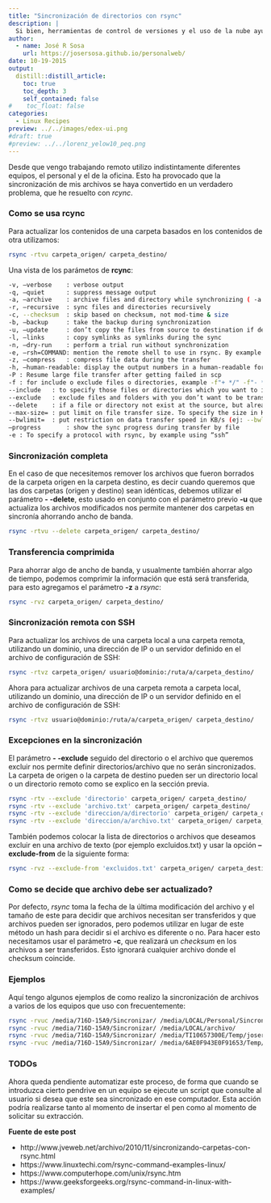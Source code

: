 ```yaml
---
title: "Sincronización de directorios con rsync"
description: |
  Si bien, herramientas de control de versiones y el uso de la nube ayudan a centralizar nuestra información, no todo está en la nube y la sincronización de archivos entre diferentes equipos y ambientes de trabajo puede convertirse en un problema, para eso podemos usar rcync.
author:
  - name: José R Sosa
    url: https://josersosa.github.io/personalweb/
date: 10-19-2015
output:
  distill::distill_article:
    toc: true
    toc_depth: 3
    self_contained: false
#    toc_float: false
categories:
  - Linux Recipes
preview: ../../images/edex-ui.png
#draft: true
#preview: ../../lorenz_yelow10_peq.png
---
```



Desde que vengo trabajando remoto utilizo indistintamente diferentes equipos, el personal y el de la oficina. Esto ha provocado que la sincronización de mis archivos se haya convertido en un verdadero problema, que he resuelto con *rcync*.  

### Como se usa rcync

Para actualizar los contenidos de una carpeta basados en los contenidos de otra utilizamos:

```bash
rsync -rtvu carpeta_origen/ carpeta_destino/ 
```

Una vista de los parámetos de **rcync**:

```bash
-v, –verbose	: verbose output
-q, –quiet		: suppress message output
-a, –archive	: archive files and directory while synchronizing ( -a equal to following options -rlptgoD)
-r, –recursive	: sync files and directories recursively
-c, --checksum	: skip based on checksum, not mod-time & size
-b, –backup		: take the backup during synchronization
-u, –update		: don’t copy the files from source to destination if destination files are newer
-l, –links		: copy symlinks as symlinks during the sync
-n, –dry-run	: perform a trial run without synchronization
-e, –rsh=COMMAND: mention the remote shell to use in rsync. By example use '-e ssh'
-z, –compress	: compress file data during the transfer
-h, –human-readable: display the output numbers in a human-readable format
-P : Resume large file transfer after getting failed in scp
-f : for include o exclude files o directories, example -f"+ */" -f"- *" for sync the directory structure without copying files
--include	: to specify those files or directories which you want to include in your sync 
--exclude	: exclude files and folders with you don’t want to be transferred.
--delete	: if a file or directory not exist at the source, but already exists at the destination, delete that existing file/directory at the target
--max-size=	: put limit on file transfer size. To specify the size in KB use K, MB use M and for GB use G (ej: --max-size='500K')
--bwlimit=	: put restriction on data transfer speed in KB/s (ej: --bwlimit=600)
–progress		: show the sync progress during transfer by file
-e : To specify a protocol with rsync, by example using “ssh”
```



### Sincronización completa

En el caso de que necesitemos remover los archivos que fueron borrados de la carpeta origen en la carpeta destino, es decir cuando queremos que las dos carpetas (origen y destino) sean idénticas, debemos utilizar el parámetro **- -delete**, esto usado en conjunto con el parámetro previo **-u** que actualiza los archivos modificados nos permite mantener dos carpetas en sincronía ahorrando ancho de banda. 

```bash
rsync -rtvu --delete carpeta_origen/ carpeta_destino/
```

### Transferencia comprimida

Para ahorrar algo de ancho de banda, y usualmente también ahorrar algo de tiempo, podemos comprimir la información que está será transferida, para esto agregamos el parámetro **-z** a _rsync_:

```bash
rsync -rvz carpeta_origen/ carpeta_destino/ 
```

### Sincronización remota con SSH

Para actualizar los archivos de una carpeta local a una carpeta remota, utilizando un dominio, una dirección de IP o un servidor definido en el archivo de configuración de SSH:

```bash
rsync -rtvz carpeta_origen/ usuario@dominio:/ruta/a/carpeta_destino/
```

Ahora para actualizar archivos de una carpeta remota a carpeta local, utilizando un dominio, una dirección de IP o un servidor definido en el archivo de configuración de SSH:

```bash
rsync -rtvz usuario@dominio:/ruta/a/carpeta_origen/ carpeta_destino/
```

### Excepciones en la sincronización

El parámetro **- -exclude** seguido del directorio o el archivo que queremos excluir nos permite definir directorios/archivo que no serán sincronizados. La carpeta de origen o la carpeta de destino pueden ser un directorio local o un directorio remoto como se explico en la sección previa.

```bash
rsync -rtv --exclude 'directorio' carpeta_origen/ carpeta_destino/
rsync -rtv --exclude 'archivo.txt' carpeta_origen/ carpeta_destino/
rsync -rtv --exclude 'direccion/a/directorio' carpeta_origen/ carpeta_destino/
rsync -rtv --exclude 'direccion/a/archivo.txt' carpeta_origen/ carpeta_destino/ 
```

También podemos colocar la lista de directorios o archivos que deseamos excluir en una archivo de texto (por ejemplo excluidos.txt) y usar la opción **--exclude-from** de la siguiente forma: 

```bash
rsync -rvz --exclude-from 'excluidos.txt' carpeta_origen/ carpeta_destino/
```

### Como se decide que archivo debe ser actualizado?

Por defecto, _rsync_ toma la fecha de la última modificación del archivo y el tamaño de este para decidir que archivos necesitan ser transferidos y que archivos pueden ser ignorados, pero podemos utilizar en lugar de este método un hash para decidir si el archivo es diferente o no. Para hacer esto necesitamos usar el parámetro **-c**, que realizará un _checksum_ en los archivos a ser transferidos. Esto ignorará cualquier archivo donde el checksum coincide. 

### Ejemplos

Aquí tengo algunos ejemplos de como realizo la sincronización de archivos a varios de los equipos que uso con frecuentemente:

```bash
rsync -rvuc /media/716D-15A9/Sincronizar/ /media/LOCAL/Personal/Sincronizar/
rsync -rvuc /media/716D-15A9/Sincronizar/ /media/LOCAL/archivo/
rsync -rvuc /media/716D-15A9/Sincronizar/ /media/TI10657300E/Temp/josersosa/
rsync -rvuc /media/716D-15A9/Sincronizar/ /media/6AE0F943E0F91653/Temp/Jose/
```

### TODOs

Ahora queda pendiente automatizar este proceso, de forma que cuando se introduzca cierto pendrive en un equipo se ejecute un script que consulte al usuario si desea que este sea sincronizado en ese computador. Esta acción podría realizarse tanto al momento de insertar el pen como al momento de solicitar su extracción.

**Fuente de este post**

- http://www.jveweb.net/archivo/2010/11/sincronizando-carpetas-con-rsync.html
- https://www.linuxtechi.com/rsync-command-examples-linux/
- https://www.computerhope.com/unix/rsync.htm
- https://www.geeksforgeeks.org/rsync-command-in-linux-with-examples/